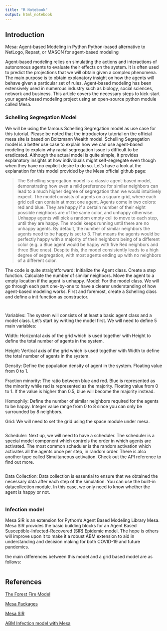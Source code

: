```yaml
---
title: "R Notebook"
output: html_notebook
---
```


## Introduction

Mesa: Agent-based Modeling in Python Python-based alternative to NetLogo, Repast, or MASON for agent-based modeling

Agent-based modeling relies on simulating the actions and interactions of autonomous agents to evaluate their effects on the system. It is often used to predict the projections that we will obtain given a complex phenomena. The main purpose is to obtain explanatory insight on how the agents will behave given a particular set of rules. Agent-based modeling has been extensively used in numerous industry such as biology, social sciences, network and business. This article covers the necessary steps to kick-start your agent-based modeling project using an open-source python module called Mesa.

### Schelling Segregation Model

We will be using the famous Schelling Segregation model as use case for this tutorial. Please be noted that the introductory tutorial on the official mesa site is based on Boltzmann Wealth model. Schelling Segregation model is a better use case to explain how we can use agent-based modeling to explain why racial segregation issue is difficult to be eradicated. Although the actual model is quite simple, it provides explanatory insights at how individuals might self-segregate even though when they have no explicit desire to do so. Let's have a look at the explanation for this model provided by the Mesa official github page:

> The Schelling segregation model is a classic agent-based model, demonstrating how even a mild preference for similar neighbors can lead to a much higher degree of segregation than we would intuitively expect. The model consists of agents on a square grid, where each grid cell can contain at most one agent. Agents come in two colors: red and blue. They are happy if a certain number of their eight possible neighbors are of the same color, and unhappy otherwise. Unhappy agents will pick a random empty cell to move to each step, until they are happy. The model keeps running until there are no unhappy agents. By default, the number of similar neighbors the agents need to be happy is set to 3. That means the agents would be perfectly happy with a majority of their neighbors being of a different color (e.g. a Blue agent would be happy with five Red neighbors and three Blue ones). Despite this, the model consistently leads to a high degree of segregation, with most agents ending up with no neighbors of a different color.

The code is quite straightforward: Initialize the Agent class. Create a step function. Calculate the number of similar neighbors. Move the agent to a empty location if the agent is unhappy. Model: For the model class. We will go through each part one-by-one to have a clearer understanding of how agent-based modeling works. First and foremost, create a Schelling class and define a init function as constructor.

```python

```

```python

```

Variables: The system will consists of at least a basic agent class and a model class. Let's start by writing the model first. We will need to define 5 main variables:

Width: Horizontal axis of the grid which is used together with Height to define the total number of agents in the system.

Height: Vertical axis of the grid which is used together with Width to define the total number of agents in the system.

Density: Define the population density of agent in the system. Floating value from 0 to 1.

Fraction minority: The ratio between blue and red. Blue is represented as the minority while red is represented as the majority. Floating value from 0 to 1. If the value is higher than 0.5, blue will become the majority instead.

Homophily: Define the number of similar neighbors required for the agents to be happy. Integer value range from 0 to 8 since you can only be surrounded by 8 neighbors.

Grid: We will need to set the grid using the space module under mesa.

```python

```

Scheduler: Next up, we will need to have a scheduler. The scheduler is a special model component which controls the order in which agents are activated. The most common scheduler is the random activation which activates all the agents once per step, in random order. There is also another type called Simultaneous activation. Check out the API reference to find out more.

```python

```
Data Collection: Data collection is essential to ensure that we obtained the necessary data after each step of the simulation. You can use the built-in datacollection module. In this case, we only need to know whether the agent is happy or not.

```python

```

### Infection model

Mesa SIR is an extension for Python's Agent Based Modeling Library Mesa. Mesa SIR provides the basic building blocks for an Agent Based Susceptible-Infected-Recovered (SIR) Epidemic model. The hope is others will improve upon it to make it a robust ABM extension to aid in understanding and decision making for both COVID-19 and future pandemics.

the main differences between this model and a grid based model are as follows:

```python

```

## References

[The Forest Fire Model](https://nbviewer.org/gist/jlstevens/9c7835e4e21c5d844ded)

[Mesa Packages](https://github.com/projectmesa/mesa/wiki/Mesa-Packages)

[Mesa SIR](https://github.com/metalcorebear/Mesa-SIR)

[ABM Infection model with Mesa](https://github.com/dmnfarrell/teaching/blob/master/SIR_modelling/multigrid_model_SIR.ipynb)
